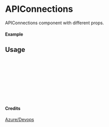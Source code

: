 
<Meta of={APIConnections} title="Azure/Devops/APIConnections" />

# APIConnections

APIConnections component with different props.

#### Example

<Canvas of={APIConnections.Primary} />

## Usage

```ts
import { APIConnections } from "yadl-ui";

const Example = () => {
  return (
      <APIConnections />
  );
};

export default Example;
```

#### Credits
[Azure/Devops](https://learn.microsoft.com/en-us/azure/architecture/icons/)
